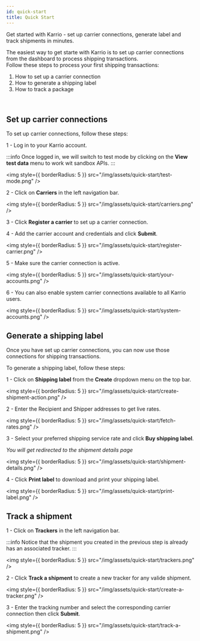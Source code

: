 ```yaml
---
id: quick-start
title: Quick Start
---
```


<div id="tailwind">

<p className="my-3 text-slate-400 font-semibold">
  Get started with Karrio - set up carrier connections, generate label and track
  shipments in minutes.
</p>

<p>
  The easiest way to get starte with Karrio is to set up carrier connections
  from the dashboard to process shipping transactions.
  <br />
  Follow these steps to process your first shipping transactions:
</p>

<div className="text-slate-300">
  <ol className="list-disc list-inside" type="1">
    <li>How to set up a carrier connection</li>
    <li>How to generate a shipping label</li>
    <li>How to track a package</li>
  </ol>
</div>

<br />

</div>

## Set up carrier connections

To set up carrier connections, follow these steps:

1 - Log in to your Karrio account.

:::info
Once logged in, we will switch to test mode by clicking on the **View test data** menu to work wit sandbox
APIs.
:::

<img style={{ borderRadius: 5 }} src="/img/assets/quick-start/test-mode.png" />

2 - Click on **Carriers** in the left navigation bar.

<img style={{ borderRadius: 5 }} src="/img/assets/quick-start/carriers.png" />

3 - Click **Register a carrier** to set up a carrier connection.

4 - Add the carrier account and credentials and click **Submit**.

<img
  style={{ borderRadius: 5 }}
  src="/img/assets/quick-start/register-carrier.png"
/>

5 - Make sure the carrier connection is active.

<img
  style={{ borderRadius: 5 }}
  src="/img/assets/quick-start/your-accounts.png"
/>

6 - You can also enable system carrier connections available to all Karrio users.

<img
  style={{ borderRadius: 5 }}
  src="/img/assets/quick-start/system-accounts.png"
/>

## Generate a shipping label

Once you have set up carrier connections, you can now use those connections for shipping transactions.

To generate a shipping label, follow these steps:

1 - Click on **Shipping label** from the **Create** dropdown menu on the top bar.

<img
  style={{ borderRadius: 5 }}
  src="/img/assets/quick-start/create-shipment-action.png"
/>

2 - Enter the Recipient and Shipper addresses to get live rates.

<img
  style={{ borderRadius: 5 }}
  src="/img/assets/quick-start/fetch-rates.png"
/>

3 - Select your preferred shipping service rate and click **Buy shipping label**.

_You will get redirected to the shipment details page_

<img
  style={{ borderRadius: 5 }}
  src="/img/assets/quick-start/shipment-details.png"
/>

4 - Click **Print label** to download and print your shipping label.

<img
  style={{ borderRadius: 5 }}
  src="/img/assets/quick-start/print-label.png"
/>

## Track a shipment

1 - Click on **Trackers** in the left navigation bar.

:::info
Notice that the shipment you created in the previous step is already has an associated tracker.
:::

<img style={{ borderRadius: 5 }} src="/img/assets/quick-start/trackers.png" />

2 - Click **Track a shipment** to create a new tracker for any valide shipment.

<img
  style={{ borderRadius: 5 }}
  src="/img/assets/quick-start/create-a-tracker.png"
/>

3 - Enter the tracking number and select the corresponding carrier connection then click **Submit**.

<img
  style={{ borderRadius: 5 }}
  src="/img/assets/quick-start/track-a-shipment.png"
/>
